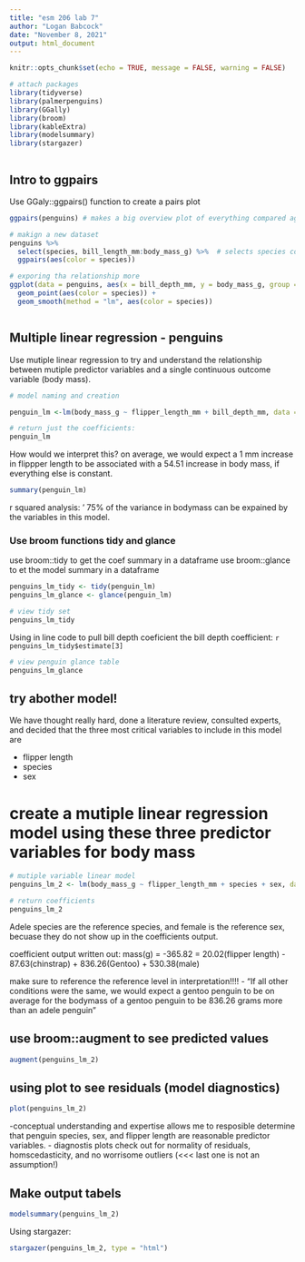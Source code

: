 ```yaml
---
title: "esm 206 lab 7"
author: "Logan Babcock"
date: "November 8, 2021"
output: html_document
---
```


```r
knitr::opts_chunk$set(echo = TRUE, message = FALSE, warning = FALSE)

# attach packages
library(tidyverse)
library(palmerpenguins)
library(GGally)
library(broom)
library(kableExtra)
library(modelsummary)
library(stargazer)



```

## Intro to ggpairs
Use GGaly::ggpairs() function to create a pairs plot
```r
ggpairs(penguins) # makes a big overview plot of everything compared against eachother


```

```r
# makign a new dataset
penguins %>%
  select(species, bill_length_mm:body_mass_g) %>%  # selects species columns and all between the length and body mass 
  ggpairs(aes(color = species))

# exporing tha relationship more
ggplot(data = penguins, aes(x = bill_depth_mm, y = body_mass_g, group = species)) +
  geom_point(aes(color = species)) +
  geom_smooth(method = "lm", aes(color = species))



```

## Multiple linear regression - penguins

Use mutiple linear regression to try and understand the relationship between mutiple predictor variables and a single continuous outcome variable (body mass). 
```r
# model naming and creation

penguin_lm <-lm(body_mass_g ~ flipper_length_mm + bill_depth_mm, data = penguins) # writing in function notation

# return just the coefficients: 
penguin_lm
```

How would we interpret this?
on average, we would expect a 1 mm increase in flippper length to be associated with a 54.51 increase in body mass, if everything else is constant.

```r
summary(penguin_lm)

```
r squared analysis: ' 75% of the variance in bodymass can be expained by the variables in this model. 

### Use broom functions tidy and glance

use broom::tidy to get the coef summary in a dataframe
use broom::glance to et the model summary in a dataframe

```r
penguins_lm_tidy <- tidy(penguin_lm)
penguins_lm_glance <- glance(penguin_lm)

# view tidy set
penguins_lm_tidy

```

Using in line code to pull bill depth coeficient
the bill depth coefficient: `r penguins_lm_tidy$estimate[3]`

```r
# view penguin glance table 
penguins_lm_glance

```
## try abother model! 

We have thought really hard, done a literature review, consulted experts, and decided that the three most critical variables to include in this model are 

- flipper length
- species
- sex

# create a mutiple linear regression model using these three predictor variables for body mass
```r
# mutiple variable linear model
penguins_lm_2 <- lm(body_mass_g ~ flipper_length_mm + species + sex, data = penguins)

# return coefficients
penguins_lm_2
```

Adele species are the reference species, and female is the reference sex, becuase they do not show up in the coefficients output. 

coefficient output written out:
mass(g) = -365.82 = 20.02(flipper length) - 87.63(chinstrap) + 836.26(Gentoo) + 530.38(male)

 make sure to reference the reference level in interpretation!!!! 
  - "If all other conditions were the same, we would expect a gentoo penguin to be on average for the bodymass of a gentoo penguin to be 836.26 grams more than an adele penguin"

## use broom::augment to see predicted values
```r
augment(penguins_lm_2)

```
## using plot to see residuals (model diagnostics)
```r
plot(penguins_lm_2)

```
-conceptual understanding and expertise allows me to resposible determine that penguin species, sex, and flipper length are reasonable predictor variables. 
- diagnostis plots check out for normality of residuals, homscedasticity, and no worrisome outliers (<<< last one is not an assumption!)


## Make output tabels
```r
modelsummary(penguins_lm_2)
```
Using stargazer:
```r
stargazer(penguins_lm_2, type = "html")

```

